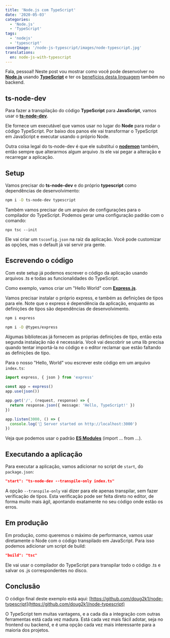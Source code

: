 ```yaml
---
title: 'Node.js com TypeScript'
date: '2020-05-03'
categories:
  - 'Node.js'
  - 'TypeScript'
tags:
  - 'nodejs'
  - 'typescript'
coverImage: '/node-js-typescript/images/node-typescript.jpg'
translations:
  en: node-js-with-typescript
---
```


Fala, pessoal! Neste post vou mostrar como você pode desenvolver no **[Node.js](https://nodejs.org/)** usando **[TypeScript](https://www.typescriptlang.org/)** e ter os [benefícios desta linguagem](https://blog.rocketseat.com.br/typescript-vantagens-mitos-conceitos/) também no backend.

## ts-node-dev

Para fazer a transpilação do código **TypeScript** para **JavaScript**, vamos usar o **[ts-node-dev](https://www.npmjs.com/package/ts-node-dev)**.

Ele fornece um executável que vamos usar no lugar do **Node** para rodar o código TypeScript. Por baixo dos panos ele vai transformar o TypeScript em JavaScript e executar usando o próprio Node.

Outra coisa legal do ts-node-dev é que ele substitui o **[nodemon](https://www.npmjs.com/package/nodemon)** também, então sempre que alterarmos algum arquivo .ts ele vai pegar a alteração e recarregar a aplicação.

## Setup

Vamos precisar do **ts-node-dev** e do próprio **typescript** como dependências de desenvolvimento:

```bash
npm i -D ts-node-dev typescript
```

Também vamos precisar de um arquivo de configurações para o compilador do TypeScript. Podemos gerar uma configuração padrão com o comando:

```
npx tsc --init
```

Ele vai criar um `tsconfig.json` na raiz da aplicação. Você pode customizar as opções, mas o default já vai servir pra gente.

## Escrevendo o código

Com este setup já podemos escrever o código da aplicação usando arquivos .ts e todas as funcionalidades do TypeScript.

Como exemplo, vamos criar um "Hello World" com **[Express.js](https://expressjs.com/)**.

Vamos precisar instalar o próprio express, e também as definições de tipos para ele. Note que o express é dependência da aplicação, enquanto as definições de tipos são dependências de desenvolvimento.

```bash
npm i express
```

```bash
npm i -D @types/express
```

Algumas bibliotecas já fornecem as próprias definições de tipo, então esta segunda instalação não é necessária. Você vai descobrir se uma lib precisa quando tentar importá-la no código e o editor reclamar que estão faltando as definições de tipo.

Para o nosso "Hello, World" vou escrever este código em um arquivo `index.ts`:

```typescript
import express, { json } from 'express'

const app = express()
app.use(json())

app.get('/', (request, response) => {
  return response.json({ message: 'Hello, TypeScript!' })
})

app.listen(3000, () => {
  console.log('🚀 Server started on http://localhost:3000')
})
```

Veja que podemos usar o padrão **[ES Modules](https://developer.mozilla.org/pt-BR/docs/Web/JavaScript/Reference/Statements/import)** (import ... from ...).

## Executando a aplicação

Para executar a aplicação, vamos adicionar no script de `start`, do `package.json`:

```json
"start": "ts-node-dev --transpile-only index.ts"
```

A opção `--transpile-only` vai dizer para ele apenas transpilar, sem fazer verificação de tipos. Esta verificação pode ser feita direto no editor, de forma muito mais ágil, apontando exatamente no seu código onde estão os erros.

## Em produção

Em produção, como queremos o máximo de performance, vamos usar diretamente o Node com o código transpilado em JavaScript. Para isso podemos adicionar um script de build:

```json
"build": "tsc"
```

Ele vai usar o compilador do TypeScript para transpilar todo o código .ts e salvar os .js correspondentes no disco.

## Conclusão

O código final deste exemplo está aqui: [https://github.com/doug2k1/node-typescript](https://github.com/doug2k1/node-typescript)

O TypeScript tem muitas vantagens, e a cada dia a integração com outras ferramentas está cada vez madura. Está cada vez mais fácil adotar, seja no frontend ou backend, e é uma opção cada vez mais interessante para a maioria dos projetos.
